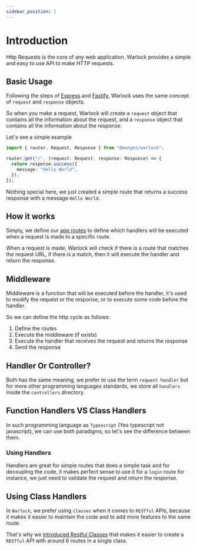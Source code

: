 ```yaml
---
sidebar_position: 1
---
```


# Introduction

Http Requests is the core of any web application. Warlock provides a simple and easy to use API to make HTTP requests.

## Basic Usage

Following the steps of [Express](https://expressjs.com/) and [Fastify](https://www.fastify.io/), Warlock uses the same concept of `request` and `response` objects.

So when you make a request, Warlock will create a `request` object that contains all the information about the request, and a `response` object that contains all the information about the response.

Let's see a simple example

```ts title="src/app/general/routes.ts"
import { router, Request, Response } from "@mongez/warlock";

router.get("/", (request: Request, response: Response) => {
  return response.success({
    message: "Hello World",
  });
});
```

Nothing special here, we just created a simple route that returns a success response with a message `Hello World`.

## How it works

Simply, we define our [app routes](./routes) to define which handlers will be executed when a request is made to a specific route.

When a request is made, Warlock will check if there is a route that matches the request URL, if there is a match, then it will execute the handler and return the response.

## Middleware

Middleware is a function that will be executed before the handler, it's used to modify the request or the response, or to execute some code before the handler.

So we can define the http cycle as follows:

1. Define the routes
2. Execute the middleware (if exists)
3. Execute the handler that receives the request and returns the response
4. Send the response

## Handler Or Controller?

Both has the same meaning, we prefer to use the term `request handler` but for more other programming languages standards, we store all `handlers` inside the `controllers` directory.

## Function Handlers VS Class Handlers

In such programming language as `Typescript` (Yes typescript not javascript), we can use both paradigms, so let's see the difference between them.

### Using Handlers

Handlers are great for simple routes that does a simple task and for decoupling the code, it makes perfect sense to use it for a `login` route for instance, we just need to validate the request and return the response.

## Using Class Handlers

In `Warlock`, we prefer using `classes` when it comes to `RESTful` APIs, because it makes it easier to maintain the code and to add more features to the same route.

That's why we [introduced Restful Classes](./restful) that makes it easier to create a `RESTful` API with around 6 routes in a single class.
